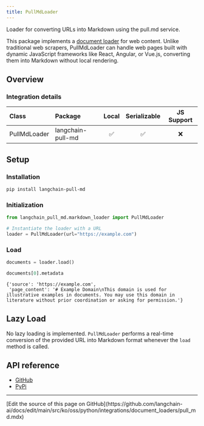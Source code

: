 ```yaml
---
title: PullMdLoader
---
```


Loader for converting URLs into Markdown using the pull.md service.

This package implements a [document loader](/oss/python/integrations/document_loaders/) for web content. Unlike traditional web scrapers, PullMdLoader can handle web pages built with dynamic JavaScript frameworks like React, Angular, or Vue.js, converting them into Markdown without local rendering.

## Overview

### Integration details

| Class | Package | Local | Serializable | JS Support |
| :--- | :--- | :---: | :---: | :---: |
| PullMdLoader | langchain-pull-md | ✅ | ✅ | ❌ |

## Setup

### Installation

```bash
pip install langchain-pull-md
```

### Initialization

```python
from langchain_pull_md.markdown_loader import PullMdLoader

# Instantiate the loader with a URL
loader = PullMdLoader(url="https://example.com")
```

### Load

```python
documents = loader.load()
```

```python
documents[0].metadata
```

```output
{'source': 'https://example.com',
 'page_content': '# Example Domain\nThis domain is used for illustrative examples in documents. You may use this domain in literature without prior coordination or asking for permission.'}
```

## Lazy Load

No lazy loading is implemented. `PullMdLoader` performs a real-time conversion of the provided URL into Markdown format whenever the `load` method is called.

## API reference

- [GitHub](https://github.com/chigwell/langchain-pull-md)
- [PyPi](https://pypi.org/project/langchain-pull-md/)

---

<Callout icon="pen-to-square" iconType="regular">
  [Edit the source of this page on GitHub](https://github.com/langchain-ai/docs/edit/main/src/ko/oss/python/integrations/document_loaders/pull_md.mdx)
</Callout>
